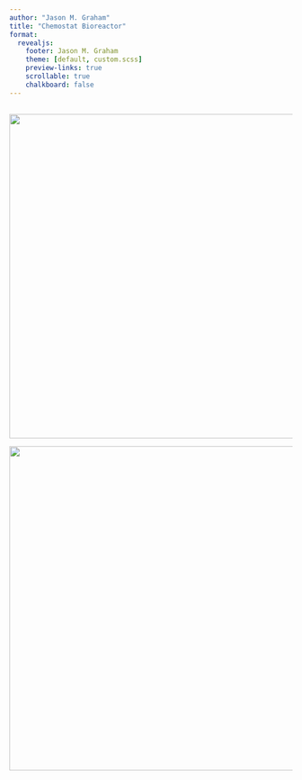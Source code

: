 ```yaml
---
author: "Jason M. Graham"
title: "Chemostat Bioreactor"
format: 
  revealjs:
    footer: Jason M. Graham
    theme: [default, custom.scss]
    preview-links: true
    scrollable: true
    chalkboard: false
---
```




## 

::: {layout-ncol=2}

![](https://www.dropbox.com/scl/fi/b1v8agequuasbcm07k8ja/chemostat_cartoon.jpeg?rlkey=nfh01hcvba2u8ayplen344jkj&raw=1){fig-align="left" width=5.5in height=6in}

[![](https://www.dropbox.com/scl/fi/rncv952or6koqoufqg7bp/chemostat_photo.jpeg?rlkey=gj1jyfhd37auresqz2rr6zb54&raw=1){fig-align="right" width=6in height=6in}](https://www.wired.com/2014/09/why-chemostats-may-be-one-of-microbiologys-greatest-tools/)

:::